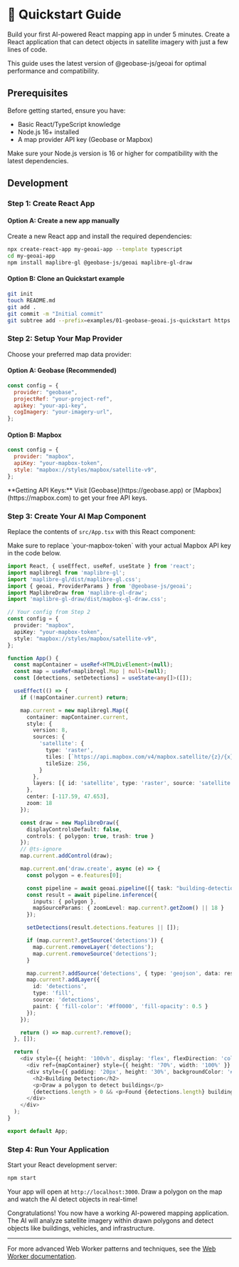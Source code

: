 
# 🚀 Quickstart Guide

Build your first AI-powered React mapping app in under 5 minutes. Create a React application that can detect objects in satellite imagery with just a few lines of code.

<Callout type="info" emoji="ℹ️">
  This guide uses the latest version of @geobase-js/geoai for optimal
  performance and compatibility.
</Callout>

## Prerequisites

Before getting started, ensure you have:

- Basic React/TypeScript knowledge
- Node.js 16+ installed
- A map provider API key (Geobase or Mapbox)

<Callout type="warning" emoji="⚠️">
  Make sure your Node.js version is 16 or higher for compatibility with the
  latest dependencies.
</Callout>

## Development

### Step 1: Create React App

#### Option A: Create a new app manually

Create a new React app and install the required dependencies:

```bash
npx create-react-app my-geoai-app --template typescript
cd my-geoai-app
npm install maplibre-gl @geobase-js/geoai maplibre-gl-draw
```

#### Option B: Clone an Quickstart example
```bash
git init
touch README.md
git add .
git commit -m "Initial commit"
git subtree add --prefix=examples/01-geobase-geoai.js-quickstart https://github.com/decision-labs/geobase-ai.js main --squash
```

### Step 2: Setup Your Map Provider

Choose your preferred map data provider:

#### Option A: Geobase (Recommended)

```javascript
const config = {
  provider: "geobase",
  projectRef: "your-project-ref",
  apikey: "your-api-key",
  cogImagery: "your-imagery-url",
};
```

#### Option B: Mapbox

```javascript
const config = {
  provider: "mapbox",
  apiKey: "your-mapbox-token",
  style: "mapbox://styles/mapbox/satellite-v9",
};
```

<Callout type="info" emoji="📝">
  **Getting API Keys:** Visit [Geobase](https://geobase.app) or
  [Mapbox](https://mapbox.com) to get your free API keys.
</Callout>

### Step 3: Create Your AI Map Component

Replace the contents of `src/App.tsx` with this React component:

<Callout type="warning" emoji="⚠️">
  Make sure to replace `your-mapbox-token` with your actual Mapbox API key in
  the code below.
</Callout>

```typescript
import React, { useEffect, useRef, useState } from 'react';
import maplibregl from 'maplibre-gl';
import 'maplibre-gl/dist/maplibre-gl.css';
import { geoai, ProviderParams } from '@geobase-js/geoai';
import MaplibreDraw from 'maplibre-gl-draw';
import 'maplibre-gl-draw/dist/mapbox-gl-draw.css';

// Your config from Step 2
const config = {
  provider: "mapbox",
  apiKey: "your-mapbox-token",
  style: "mapbox://styles/mapbox/satellite-v9",
};

function App() {
  const mapContainer = useRef<HTMLDivElement>(null);
  const map = useRef<maplibregl.Map | null>(null);
  const [detections, setDetections] = useState<any[]>([]);

  useEffect(() => {
    if (!mapContainer.current) return;

    map.current = new maplibregl.Map({
      container: mapContainer.current,
      style: {
        version: 8,
        sources: {
          'satellite': {
            type: 'raster',
            tiles: [`https://api.mapbox.com/v4/mapbox.satellite/{z}/{x}/{y}@2x.jpg90?access_token=${config.apiKey}`],
            tileSize: 256,
          }
        },
        layers: [{ id: 'satellite', type: 'raster', source: 'satellite' }]
      },
      center: [-117.59, 47.653],
      zoom: 18
    });

    const draw = new MaplibreDraw({
      displayControlsDefault: false,
      controls: { polygon: true, trash: true }
    });
    // @ts-ignore
    map.current.addControl(draw);

    map.current.on('draw.create', async (e) => {
      const polygon = e.features[0];

      const pipeline = await geoai.pipeline([{ task: "building-detection" }], config as ProviderParams);
      const result = await pipeline.inference({
        inputs: { polygon },
        mapSourceParams: { zoomLevel: map.current?.getZoom() || 18 }
      });

      setDetections(result.detections.features || []);

      if (map.current?.getSource('detections')) {
        map.current.removeLayer('detections');
        map.current.removeSource('detections');
      }

      map.current?.addSource('detections', { type: 'geojson', data: result.detections });
      map.current?.addLayer({
        id: 'detections',
        type: 'fill',
        source: 'detections',
        paint: { 'fill-color': '#ff0000', 'fill-opacity': 0.5 }
      });
    });

    return () => map.current?.remove();
  }, []);

  return (
    <div style={{ height: '100vh', display: 'flex', flexDirection: 'column' }}>
      <div ref={mapContainer} style={{ height: '70%', width: '100%' }} />
      <div style={{ padding: '20px', height: '30%', backgroundColor: '#f5f5f5' }}>
        <h2>Building Detection</h2>
        <p>Draw a polygon to detect buildings</p>
        {detections.length > 0 && <p>Found {detections.length} buildings!</p>}
      </div>
    </div>
  );
}

export default App;
```

### Step 4: Run Your Application

Start your React development server:

```bash
npm start
```

Your app will open at `http://localhost:3000`. Draw a polygon on the map and watch the AI detect objects in real-time!

<Callout type="success" emoji="🎉">
  Congratulations! You now have a working AI-powered mapping application. The AI
  will analyze satellite imagery within drawn polygons and detect objects like
  buildings, vehicles, and infrastructure.
</Callout>

---

For more advanced Web Worker patterns and techniques, see the [Web Worker documentation](./workers.mdx).
